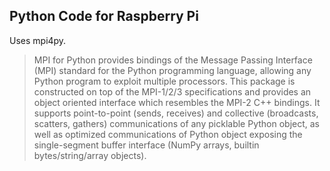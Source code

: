 == Python Code for Raspberry Pi ==

Uses mpi4py.

<blockquote>
MPI for Python provides bindings of the Message Passing Interface (MPI) standard for the Python programming language, allowing any Python program to exploit multiple processors.
This package is constructed on top of the MPI-1/2/3 specifications and provides an object oriented interface which resembles the MPI-2 C++ bindings. It supports point-to-point (sends, receives) and collective (broadcasts, scatters, gathers) communications of any picklable Python object, as well as optimized communications of Python object exposing the single-segment buffer interface (NumPy arrays, builtin bytes/string/array objects).
</blockquote>
